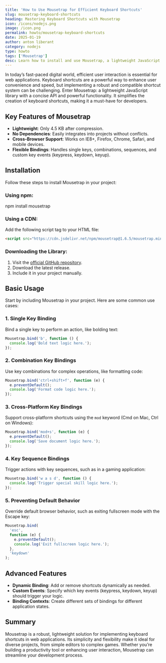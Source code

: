 ```yaml
---
title: 'How to Use Mousetrap for Efficient Keyboard Shortcuts'
slug: mousetrap-keyboard-shortcuts
heading: Mastering Keyboard Shortcuts with Mousetrap
icon: /icons/nodejs.png
image: /icon.png
permalink: howto/mousetrap-keyboard-shortcuts
date: 2025-01-19
author: anton liberant
category: nodejs
type: howto
tags: ['Mousetrap']
desc: Learn how to install and use Mousetrap, a lightweight JavaScript library for creating customizable, cross-platform keyboard shortcuts with ease and efficiency.
---
```


In today’s fast-paced digital world, efficient user interaction is essential for web applications. Keyboard shortcuts are a powerful way to enhance user convenience and speed, but implementing a robust and compatible shortcut system can be challenging. Enter Mousetrap: a lightweight JavaScript library with a concise API and powerful functionality. It simplifies the creation of keyboard shortcuts, making it a must-have for developers.

## Key Features of Mousetrap

- **Lightweight**: Only 4.5 KB after compression.
- **No Dependencies**: Easily integrates into projects without conflicts.
- **Cross-Browser Support**: Works on IE8+, Firefox, Chrome, Safari, and mobile devices.
- **Flexible Bindings**: Handles single keys, combinations, sequences, and custom key events (keypress, keydown, keyup).

## Installation

Follow these steps to install Mousetrap in your project:

### Using npm:

<div className='code-cmd'>npm install mousetrap</div>

### Using a CDN:

Add the following script tag to your HTML file:

```html
<script src="https://cdn.jsdelivr.net/npm/mousetrap@1.6.5/mousetrap.min.js"></script>
```

### Downloading the Library:

1. Visit the [official GitHub repository](https://github.com/ccampbell/mousetrap).
2. Download the latest release.
3. Include it in your project manually.

## Basic Usage

Start by including Mousetrap in your project. Here are some common use cases:

### 1. Single Key Binding

Bind a single key to perform an action, like bolding text:

```js
Mousetrap.bind('b', function () {
  console.log('Bold text logic here.');
});
```

### 2. Combination Key Bindings

Use key combinations for complex operations, like formatting code:

```js
Mousetrap.bind('ctrl+shift+f', function (e) {
  e.preventDefault();
  console.log('Format code logic here.');
});
```

### 3. Cross-Platform Key Bindings

Support cross-platform shortcuts using the `mod` keyword (Cmd on Mac, Ctrl on Windows):

```js
Mousetrap.bind('mod+s', function (e) {
  e.preventDefault();
  console.log('Save document logic here.');
});
```

### 4. Key Sequence Bindings

Trigger actions with key sequences, such as in a gaming application:

```js
Mousetrap.bind('w a s d', function () {
  console.log('Trigger special skill logic here.');
});
```

### 5. Preventing Default Behavior

Override default browser behavior, such as exiting fullscreen mode with the Escape key:

```js
Mousetrap.bind(
  'esc',
  function (e) {
    e.preventDefault();
    console.log('Exit fullscreen logic here.');
  },
  'keydown'
);
```

## Advanced Features

- **Dynamic Binding**: Add or remove shortcuts dynamically as needed.
- **Custom Events**: Specify which key events (keypress, keydown, keyup) should trigger your logic.
- **Binding Contexts**: Create different sets of bindings for different application states.

## Summary

Mousetrap is a robust, lightweight solution for implementing keyboard shortcuts in web applications. Its simplicity and flexibility make it ideal for diverse projects, from simple editors to complex games. Whether you’re building a productivity tool or enhancing user interaction, Mousetrap can streamline your development process.
